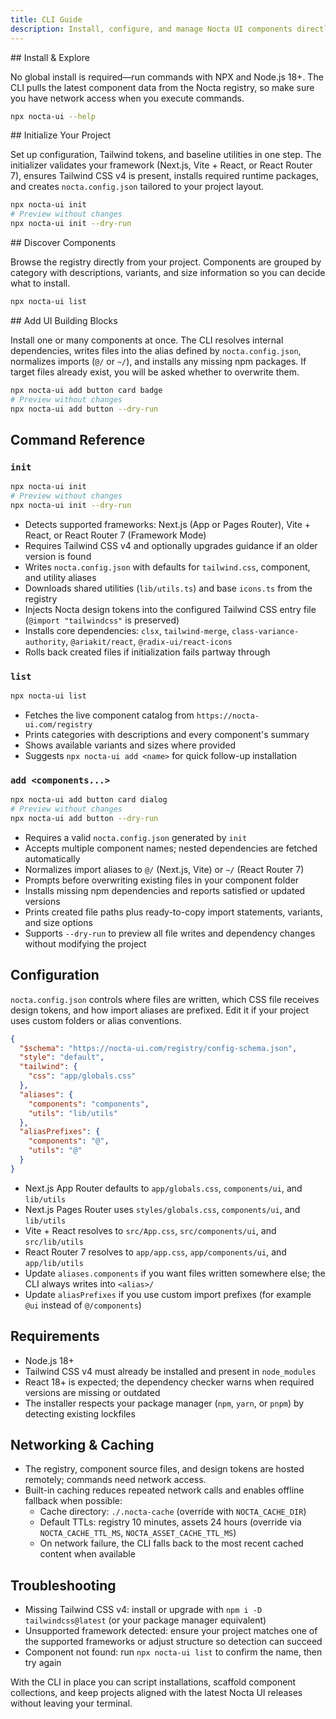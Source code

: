 ```yaml
---
title: CLI Guide
description: Install, configure, and manage Nocta UI components directly from your terminal.
---
```



<Steps>
<Step>
## Install & Explore

No global install is required—run commands with NPX and Node.js 18+. The CLI pulls the latest component data from the Nocta registry, so make sure you have network access when you execute commands.

```bash lineNumbers title="Terminal"
npx nocta-ui --help
```
</Step>

<Step>
## Initialize Your Project

Set up configuration, Tailwind tokens, and baseline utilities in one step. The initializer validates your framework (Next.js, Vite + React, or React Router 7), ensures Tailwind CSS v4 is present, installs required runtime packages, and creates `nocta.config.json` tailored to your project layout.

```bash lineNumbers title="Terminal"
npx nocta-ui init
# Preview without changes
npx nocta-ui init --dry-run
```
</Step>

<Step>
## Discover Components

Browse the registry directly from your project. Components are grouped by category with descriptions, variants, and size information so you can decide what to install.

```bash lineNumbers title="Terminal"
npx nocta-ui list
```
</Step>

<Step>
## Add UI Building Blocks

Install one or many components at once. The CLI resolves internal dependencies, writes files into the alias defined by `nocta.config.json`, normalizes imports (`@/` or `~/`), and installs any missing npm packages. If target files already exist, you will be asked whether to overwrite them.

```bash lineNumbers title="Terminal"
npx nocta-ui add button card badge
# Preview without changes
npx nocta-ui add button --dry-run
```
</Step>
</Steps>

## Command Reference

### `init`
```bash lineNumbers title="Terminal"
npx nocta-ui init
# Preview without changes
npx nocta-ui init --dry-run
```

- Detects supported frameworks: Next.js (App or Pages Router), Vite + React, or React Router 7 (Framework Mode)
- Requires Tailwind CSS v4 and optionally upgrades guidance if an older version is found
- Writes `nocta.config.json` with defaults for `tailwind.css`, component, and utility aliases
- Downloads shared utilities (`lib/utils.ts`) and base `icons.ts` from the registry
- Injects Nocta design tokens into the configured Tailwind CSS entry file (`@import "tailwindcss"` is preserved)
- Installs core dependencies: `clsx`, `tailwind-merge`, `class-variance-authority`, `@ariakit/react`, `@radix-ui/react-icons`
- Rolls back created files if initialization fails partway through

### `list`
```bash lineNumbers title="Terminal"
npx nocta-ui list
```
- Fetches the live component catalog from `https://nocta-ui.com/registry`
- Prints categories with descriptions and every component's summary
- Shows available variants and sizes where provided
- Suggests `npx nocta-ui add <name>` for quick follow-up installation

### `add <components...>`
```bash lineNumbers title="Terminal"
npx nocta-ui add button card dialog
# Preview without changes
npx nocta-ui add button --dry-run
```
- Requires a valid `nocta.config.json` generated by `init`
- Accepts multiple component names; nested dependencies are fetched automatically
- Normalizes import aliases to `@/` (Next.js, Vite) or `~/` (React Router 7)
- Prompts before overwriting existing files in your component folder
- Installs missing npm dependencies and reports satisfied or updated versions
- Prints created file paths plus ready-to-copy import statements, variants, and size options
- Supports `--dry-run` to preview all file writes and dependency changes without modifying the project

## Configuration

`nocta.config.json` controls where files are written, which CSS file receives design tokens, and how import aliases are prefixed. Edit it if your project uses custom folders or alias conventions.

```json lineNumbers title="nocta.config.json"
{
  "$schema": "https://nocta-ui.com/registry/config-schema.json",
  "style": "default",
  "tailwind": {
    "css": "app/globals.css"
  },
  "aliases": {
    "components": "components",
    "utils": "lib/utils"
  },
  "aliasPrefixes": {
    "components": "@",
    "utils": "@"
  }
}
```

- Next.js App Router defaults to `app/globals.css`, `components/ui`, and `lib/utils`
- Next.js Pages Router uses `styles/globals.css`, `components/ui`, and `lib/utils`
- Vite + React resolves to `src/App.css`, `src/components/ui`, and `src/lib/utils`
- React Router 7 resolves to `app/app.css`, `app/components/ui`, and `app/lib/utils`
- Update `aliases.components` if you want files written somewhere else; the CLI always writes into `<alias>/`
- Update `aliasPrefixes` if you use custom import prefixes (for example `@ui` instead of `@/components`)

## Requirements

- Node.js 18+
- Tailwind CSS v4 must already be installed and present in `node_modules`
- React 18+ is expected; the dependency checker warns when required versions are missing or outdated
- The installer respects your package manager (`npm`, `yarn`, or `pnpm`) by detecting existing lockfiles

## Networking & Caching

- The registry, component source files, and design tokens are hosted remotely; commands need network access.
- Built-in caching reduces repeated network calls and enables offline fallback when possible:
  - Cache directory: `./.nocta-cache` (override with `NOCTA_CACHE_DIR`)
  - Default TTLs: registry 10 minutes, assets 24 hours (override via `NOCTA_CACHE_TTL_MS`, `NOCTA_ASSET_CACHE_TTL_MS`)
  - On network failure, the CLI falls back to the most recent cached content when available

## Troubleshooting

- Missing Tailwind CSS v4: install or upgrade with `npm i -D tailwindcss@latest` (or your package manager equivalent)
- Unsupported framework detected: ensure your project matches one of the supported frameworks or adjust structure so detection can succeed
- Component not found: run `npx nocta-ui list` to confirm the name, then try again

With the CLI in place you can script installations, scaffold component collections, and keep projects aligned with the latest Nocta UI releases without leaving your terminal.
